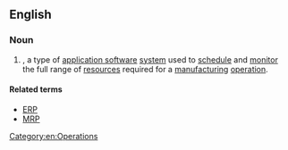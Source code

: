 ==English==

===Noun===
{{en-noun|?}}

# {{context|computing|operations}} {{acronym of|[[manufacturing]] [[resource]] [[planning]]|dot=}}, a type of [[application software]] [[system]] used to [[schedule]] and [[monitor]] the full range of [[resources]] required for a [[manufacturing]] [[operation]]. 

====Related terms====
* [[ERP]]
* [[MRP]]

[[Category:en:Operations]]